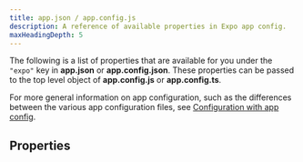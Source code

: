 ```yaml
---
title: app.json / app.config.js
description: A reference of available properties in Expo app config.
maxHeadingDepth: 5
---
```



The following is a list of properties that are available for you under the `"expo"` key in **app.json** or **app.config.json**. These properties can be passed to the top level object of **app.config.js** or **app.config.ts**.

For more general information on app configuration, such as the differences between the various app configuration files, see [Configuration with app config](/workflow/configuration/).

## Properties

<AppConfigSchemaTable schema={schema} />

